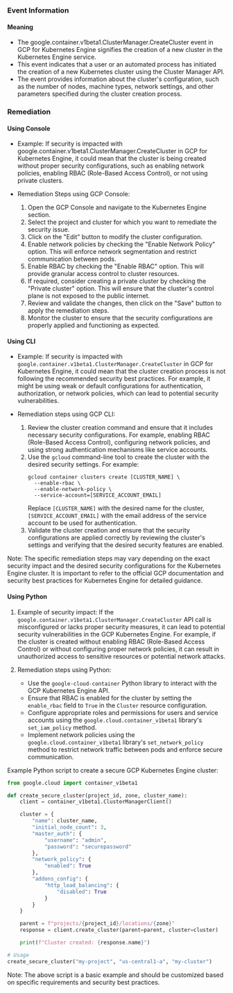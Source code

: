 
### Event Information

#### Meaning

- The google.container.v1beta1.ClusterManager.CreateCluster event in GCP for Kubernetes Engine signifies the creation of a new cluster in the Kubernetes Engine service.
- This event indicates that a user or an automated process has initiated the creation of a new Kubernetes cluster using the Cluster Manager API.
- The event provides information about the cluster's configuration, such as the number of nodes, machine types, network settings, and other parameters specified during the cluster creation process.

### Remediation

#### Using Console

- Example: If security is impacted with google.container.v1beta1.ClusterManager.CreateCluster in GCP for Kubernetes Engine, it could mean that the cluster is being created without proper security configurations, such as enabling network policies, enabling RBAC (Role-Based Access Control), or not using private clusters.

- Remediation Steps using GCP Console:
  1. Open the GCP Console and navigate to the Kubernetes Engine section.
  2. Select the project and cluster for which you want to remediate the security issue.
  3. Click on the "Edit" button to modify the cluster configuration.
  4. Enable network policies by checking the "Enable Network Policy" option. This will enforce network segmentation and restrict communication between pods.
  5. Enable RBAC by checking the "Enable RBAC" option. This will provide granular access control to cluster resources.
  6. If required, consider creating a private cluster by checking the "Private cluster" option. This will ensure that the cluster's control plane is not exposed to the public internet.
  7. Review and validate the changes, then click on the "Save" button to apply the remediation steps.
  8. Monitor the cluster to ensure that the security configurations are properly applied and functioning as expected.

#### Using CLI

- Example: If security is impacted with `google.container.v1beta1.ClusterManager.CreateCluster` in GCP for Kubernetes Engine, it could mean that the cluster creation process is not following the recommended security best practices. For example, it might be using weak or default configurations for authentication, authorization, or network policies, which can lead to potential security vulnerabilities.

- Remediation steps using GCP CLI:
  1. Review the cluster creation command and ensure that it includes necessary security configurations. For example, enabling RBAC (Role-Based Access Control), configuring network policies, and using strong authentication mechanisms like service accounts.
  2. Use the `gcloud` command-line tool to create the cluster with the desired security settings. For example:
     ```
     gcloud container clusters create [CLUSTER_NAME] \
       --enable-rbac \
       --enable-network-policy \
       --service-account=[SERVICE_ACCOUNT_EMAIL]
     ```
     Replace `[CLUSTER_NAME]` with the desired name for the cluster, `[SERVICE_ACCOUNT_EMAIL]` with the email address of the service account to be used for authentication.
  3. Validate the cluster creation and ensure that the security configurations are applied correctly by reviewing the cluster's settings and verifying that the desired security features are enabled.

Note: The specific remediation steps may vary depending on the exact security impact and the desired security configurations for the Kubernetes Engine cluster. It is important to refer to the official GCP documentation and security best practices for Kubernetes Engine for detailed guidance.

#### Using Python

1. Example of security impact: If the `google.container.v1beta1.ClusterManager.CreateCluster` API call is misconfigured or lacks proper security measures, it can lead to potential security vulnerabilities in the GCP Kubernetes Engine. For example, if the cluster is created without enabling RBAC (Role-Based Access Control) or without configuring proper network policies, it can result in unauthorized access to sensitive resources or potential network attacks.

2. Remediation steps using Python:
   - Use the `google-cloud-container` Python library to interact with the GCP Kubernetes Engine API.
   - Ensure that RBAC is enabled for the cluster by setting the `enable_rbac` field to `True` in the `Cluster` resource configuration.
   - Configure appropriate roles and permissions for users and service accounts using the `google.cloud.container_v1beta1` library's `set_iam_policy` method.
   - Implement network policies using the `google.cloud.container_v1beta1` library's `set_network_policy` method to restrict network traffic between pods and enforce secure communication.

Example Python script to create a secure GCP Kubernetes Engine cluster:

```python
from google.cloud import container_v1beta1

def create_secure_cluster(project_id, zone, cluster_name):
    client = container_v1beta1.ClusterManagerClient()

    cluster = {
        "name": cluster_name,
        "initial_node_count": 3,
        "master_auth": {
            "username": "admin",
            "password": "securepassword"
        },
        "network_policy": {
            "enabled": True
        },
        "addons_config": {
            "http_load_balancing": {
                "disabled": True
            }
        }
    }

    parent = f"projects/{project_id}/locations/{zone}"
    response = client.create_cluster(parent=parent, cluster=cluster)

    print(f"Cluster created: {response.name}")

# Usage
create_secure_cluster("my-project", "us-central1-a", "my-cluster")
```

Note: The above script is a basic example and should be customized based on specific requirements and security best practices.

